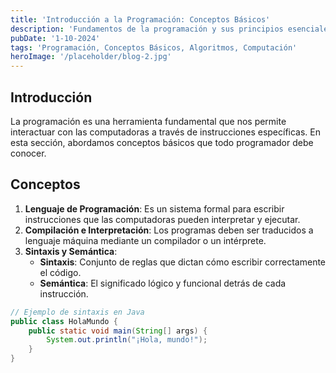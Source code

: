 ---
title: 'Introducción a la Programación: Conceptos Básicos'
description: 'Fundamentos de la programación y sus principios esenciales.'
pubDate: '1-10-2024'
tags: 'Programación, Conceptos Básicos, Algoritmos, Computación'
heroImage: '/placeholder/blog-2.jpg'
---

## Introducción

La programación es una herramienta fundamental que nos permite interactuar con las computadoras a través de instrucciones específicas. En esta sección, abordamos conceptos básicos que todo programador debe conocer.

## Conceptos

1. **Lenguaje de Programación**: Es un sistema formal para escribir instrucciones que las computadoras pueden interpretar y ejecutar.
2. **Compilación e Interpretación**: Los programas deben ser traducidos a lenguaje máquina mediante un compilador o un intérprete.
3. **Sintaxis y Semántica**: 
   - **Sintaxis**: Conjunto de reglas que dictan cómo escribir correctamente el código.
   - **Semántica**: El significado lógico y funcional detrás de cada instrucción.

```java
// Ejemplo de sintaxis en Java
public class HolaMundo {
    public static void main(String[] args) {
        System.out.println("¡Hola, mundo!");
    }
}
```